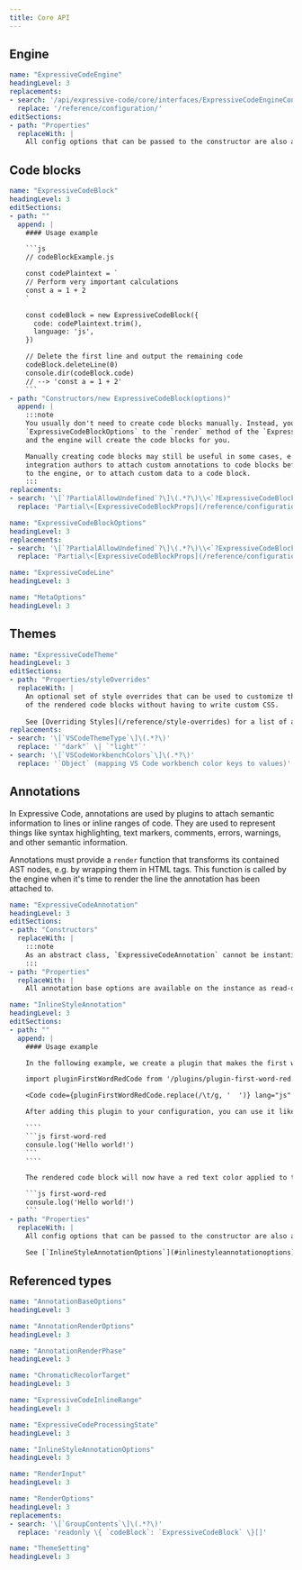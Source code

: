 ```yaml
---
title: Core API
---
```


## Engine

````yml include
name: "ExpressiveCodeEngine"
headingLevel: 3
replacements:
- search: '/api/expressive-code/core/interfaces/ExpressiveCodeEngineConfig/'
  replace: '/reference/configuration/'
editSections:
- path: "Properties"
  replaceWith: |
    All config options that can be passed to the constructor are also available on the instance as read-only properties.
````

## Code blocks

````yml include
name: "ExpressiveCodeBlock"
headingLevel: 3
editSections:
- path: ""
  append: |
    #### Usage example

    ```js
    // codeBlockExample.js

    const codePlaintext = `
    // Perform very important calculations
    const a = 1 + 2
    `

    const codeBlock = new ExpressiveCodeBlock({
      code: codePlaintext.trim(),
      language: 'js',
    })

    // Delete the first line and output the remaining code
    codeBlock.deleteLine(0)
    console.dir(codeBlock.code)
    // --> 'const a = 1 + 2'
    ```
- path: "Constructors/new ExpressiveCodeBlock(options)"
  append: |
    :::note
    You usually don't need to create code blocks manually. Instead, you can pass
    `ExpressiveCodeBlockOptions` to the `render` method of the `ExpressiveCodeEngine` class,
    and the engine will create the code blocks for you.

    Manually creating code blocks may still be useful in some cases, e.g. to allow
    integration authors to attach custom annotations to code blocks before passing them
    to the engine, or to attach custom data to a code block.
    :::
replacements:
- search: '\[`?PartialAllowUndefined`?\]\(.*?\)\\<`?ExpressiveCodeBlockProps`?\\>'
  replace: 'Partial\<[ExpressiveCodeBlockProps](/reference/configuration/#expressivecodeblockprops)\>'
````

````yml include
name: "ExpressiveCodeBlockOptions"
headingLevel: 3
replacements:
- search: '\[`?PartialAllowUndefined`?\]\(.*?\)\\<`?ExpressiveCodeBlockProps`?\\>'
  replace: 'Partial\<[ExpressiveCodeBlockProps](/reference/configuration/#expressivecodeblockprops)\>'
````

````yml include
name: "ExpressiveCodeLine"
headingLevel: 3
````

````yml include
name: "MetaOptions"
headingLevel: 3
````

## Themes

````yml include
name: "ExpressiveCodeTheme"
headingLevel: 3
editSections:
- path: "Properties/styleOverrides"
  replaceWith: |
    An optional set of style overrides that can be used to customize the appearance
    of the rendered code blocks without having to write custom CSS.
    
    See [Overriding Styles](/reference/style-overrides) for a list of all available settings.
replacements:
- search: '\[`VSCodeThemeType`\]\(.*?\)'
  replace: '`"dark"` \| `"light"`'
- search: '\[`VSCodeWorkbenchColors`\]\(.*?\)'
  replace: '`Object` (mapping VS Code workbench color keys to values)'
````

## Annotations

In Expressive Code, annotations are used by plugins to attach semantic information to lines or inline ranges of code. They are used to represent things like syntax highlighting, text markers, comments, errors, warnings, and other semantic information.

Annotations must provide a `render` function that transforms its contained AST nodes, e.g. by wrapping them in HTML tags. This function is called by the engine when it's time to render the line the annotation has been attached to.

````yml include
name: "ExpressiveCodeAnnotation"
headingLevel: 3
editSections:
- path: "Constructors"
  replaceWith: |
    :::note
    As an abstract class, `ExpressiveCodeAnnotation` cannot be instantiated directly. You should create a subclass that extends `ExpressiveCodeAnnotation` instead.
    :::
- path: "Properties"
  replaceWith: |
    All annotation base options are available on the instance as read-only properties. See [`AnnotationBaseOptions`](#annotationbaseoptions) for the entire list.
````

````yml include
name: "InlineStyleAnnotation"
headingLevel: 3
editSections:
- path: ""
  append: |
    #### Usage example

    In the following example, we create a plugin that makes the first word of each code block red in the first theme. We do this by adding an `InlineStyleAnnotation` to the first line of each code block.

    import pluginFirstWordRedCode from '/plugins/plugin-first-word-red.js?raw'

    <Code code={pluginFirstWordRedCode.replace(/\t/g, '  ')} lang="js" title="plugins/plugin-first-word-red.js" />

    After adding this plugin to your configuration, you can use it like this:

    ````
    ```js first-word-red
    consule.log('Hello world!')
    ```
    ````

    The rendered code block will now have a red text color applied to the first word, but only in the dark theme (the first theme in the configuration):

    ```js first-word-red
    consule.log('Hello world!')
    ```
- path: "Properties"
  replaceWith: |
    All config options that can be passed to the constructor are also available on the instance as read-only properties.
    
    See [`InlineStyleAnnotationOptions`](#inlinestyleannotationoptions) for the entire list.
````

## Referenced types

````yml include
name: "AnnotationBaseOptions"
headingLevel: 3
````

````yml include
name: "AnnotationRenderOptions"
headingLevel: 3
````

````yml include
name: "AnnotationRenderPhase"
headingLevel: 3
````

````yml include
name: "ChromaticRecolorTarget"
headingLevel: 3
````

````yml include
name: "ExpressiveCodeInlineRange"
headingLevel: 3
````

````yml include
name: "ExpressiveCodeProcessingState"
headingLevel: 3
````

````yml include
name: "InlineStyleAnnotationOptions"
headingLevel: 3
````

````yml include
name: "RenderInput"
headingLevel: 3
````

````yml include
name: "RenderOptions"
headingLevel: 3
replacements:
- search: '\[`GroupContents`\]\(.*?\)'
  replace: 'readonly \{ `codeBlock`: `ExpressiveCodeBlock` \}[]'
````

````yml include
name: "ThemeSetting"
headingLevel: 3
````
